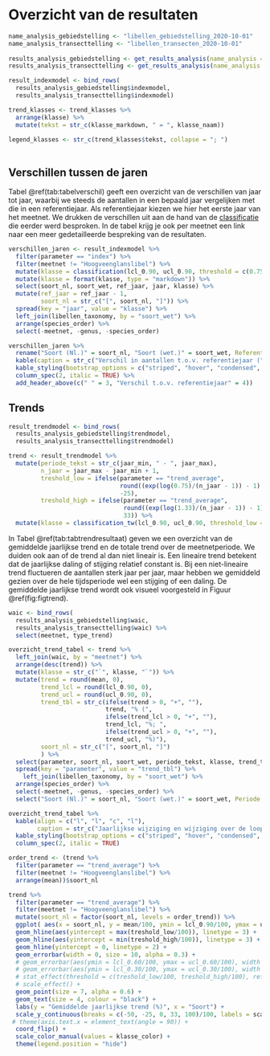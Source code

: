 # Overzicht van de resultaten

```r
name_analysis_gebiedstelling <- "libellen_gebiedstelling_2020-10-01"
name_analysis_transecttelling <- "libellen_transecten_2020-10-01"
  
results_analysis_gebiedstelling <- get_results_analysis(name_analysis = name_analysis_gebiedstelling)
results_analysis_transecttelling <- get_results_analysis(name_analysis = name_analysis_transecttelling)

result_indexmodel <- bind_rows(
  results_analysis_gebiedstelling$indexmodel,
  results_analysis_transecttelling$indexmodel)

trend_klasses <- trend_klasses %>%
  arrange(klasse) %>%
  mutate(tekst = str_c(klasse_markdown, " = ", klasse_naam))
  
legend_klasses <- str_c(trend_klasses$tekst, collapse = "; ")
  

```



## Verschillen tussen de jaren

Tabel \@ref(tab:tabelverschil) geeft een overzicht van de verschillen van jaar tot jaar, waarbij we steeds de aantallen in een bepaald jaar vergelijken met die in een referentiejaar. Als referentiejaar kiezen we hier het eerste jaar van het meetnet. We drukken de verschillen uit aan de hand van de [classificatie](#h:classtrend) die eerder werd besproken. In de tabel krijg je ook per meetnet een link naar een meer gedetailleerde bespreking van de resultaten.  

```r
verschillen_jaren <- result_indexmodel %>%
  filter(parameter == "index") %>%
  filter(meetnet != "Hoogveenglanslibel") %>%
  mutate(klasse = classification(lcl_0.90, ucl_0.90, threshold = c(0.75, 1.33), reference = 1)) %>%
  mutate(klasse = format(klasse, type = "markdown")) %>%
  select(soort_nl, soort_wet, ref_jaar, jaar, klasse) %>%
  mutate(ref_jaar = ref_jaar - 1,
         soort_nl = str_c("[", soort_nl, "]")) %>%
  spread(key = "jaar", value = "klasse") %>%
  left_join(libellen_taxonomy, by = "soort_wet") %>%
  arrange(species_order) %>%
  select(-meetnet, -genus, -species_order)
```

```r
verschillen_jaren %>%
  rename("Soort (Nl.)" = soort_nl, "Soort (wet.)" = soort_wet, Referentiejaar = ref_jaar) %>%
  kable(caption = str_c("Verschil in aantallen t.o.v. referentiejaar (", legend_klasses, ")")) %>%
  kable_styling(bootstrap_options = c("striped", "hover", "condensed", "responsive"), font_size = 10) %>%
  column_spec(2, italic = TRUE) %>%
  add_header_above(c(" " = 3, "Verschil t.o.v. referentiejaar" = 4))

```

## Trends

```r

result_trendmodel <- bind_rows(
  results_analysis_gebiedstelling$trendmodel,
  results_analysis_transecttelling$trendmodel)

trend <- result_trendmodel %>%
  mutate(periode_tekst = str_c(jaar_min, " - ", jaar_max),
         n_jaar = jaar_max - jaar_min + 1,
         treshold_low = ifelse(parameter == "trend_average", 
                               round((exp(log(0.75)/(n_jaar - 1)) - 1) *100, 1),
                               -25),
         treshold_high = ifelse(parameter == "trend_average", 
                                round((exp(log(1.33)/(n_jaar - 1)) - 1) *100, 1),
                                33)) %>%
  mutate(klasse = classification_tw(lcl_0.90, ucl_0.90, threshold_low = treshold_low, treshold_high =  treshold_high, reference = 0)) 

```

In Tabel \@ref(tab:tabtrendresultaat) geven we een overzicht van de gemiddelde jaarlijkse trend en de totale trend over de meetnetperiode. We duiden ook aan of de trend al dan niet lineair is. Een lineaire trend betekent dat de jaarlijkse daling of stijging relatief constant is. Bij een niet-lineaire trend fluctueren de aantallen sterk jaar per jaar, maar hebben we gemiddeld gezien over de hele tijdsperiode wel een stijging of een daling. De gemiddelde jaarlijkse trend wordt ook visueel voorgesteld in Figuur \@ref(fig:figtrend).

```r
waic <- bind_rows(
  results_analysis_gebiedstelling$waic,
  results_analysis_transecttelling$waic) %>%
  select(meetnet, type_trend)

overzicht_trend_tabel <- trend %>%
  left_join(waic, by = "meetnet") %>%
  arrange(desc(trend)) %>%
  mutate(klasse = str_c("`", klasse, "`")) %>%
  mutate(trend = round(mean, 0),
         trend_lcl = round(lcl_0.90, 0),
         trend_ucl = round(ucl_0.90, 0),
         trend_tbl = str_c(ifelse(trend > 0, "+", ""),
                           trend, "% (",
                           ifelse(trend_lcl > 0, "+", ""),
                           trend_lcl, "%; ",
                           ifelse(trend_ucl > 0, "+", ""),
                           trend_ucl, "%)"),
         soort_nl = str_c("[", soort_nl, "]")
         ) %>%
  select(parameter, soort_nl, soort_wet, periode_tekst, klasse, trend_tbl, type_trend) %>%
  spread(key = "parameter", value = "trend_tbl") %>%
    left_join(libellen_taxonomy, by = "soort_wet") %>%
  arrange(species_order) %>%
  select(-meetnet, -genus, -species_order) %>%
  select("Soort (Nl.)" = soort_nl, "Soort (wet.)" = soort_wet, Periode = periode_tekst, Klasse = klasse, Interpretatie = type_trend, "Jaarlijkse wijziging" = trend_average, "Wijziging over de looptijd" = trend_total)
```


```r

overzicht_trend_tabel %>%
  kable(align = c("l", "l", "c", "l"),
        caption = str_c("Jaarlijkse wijziging en wijziging over de looptijd (", legend_klasses, ")"))  %>%
  kable_styling(bootstrap_options = c("striped", "hover", "condensed", "responsive"), font_size = 10) %>%
  column_spec(2, italic = TRUE)
```

```r

order_trend <- (trend %>%
  filter(parameter == "trend_average") %>%
  filter(meetnet != "Hoogveenglanslibel") %>%
  arrange(mean))$soort_nl

trend %>%
  filter(parameter == "trend_average") %>%
  filter(meetnet != "Hoogveenglanslibel") %>%
  mutate(soort_nl = factor(soort_nl, levels = order_trend)) %>%
  ggplot( aes(x = soort_nl, y = mean/100, ymin = lcl_0.90/100, ymax = ucl_0.90/100, label = klasse, colour = klasse)) +
  geom_hline(aes(yintercept = max(treshold_low/100)), linetype = 3) +
  geom_hline(aes(yintercept = min(treshold_high/100)), linetype = 3) +
  geom_hline(yintercept = 0, linetype = 2) +
  geom_errorbar(width = 0, size = 10, alpha = 0.3) +
  # geom_errorbar(aes(ymin = lcl_0.60/100, ymax = ucl_0.60/100), width = 0, size = 10, alpha = 0.3) +
  # geom_errorbar(aes(ymin = lcl_0.30/100, ymax = ucl_0.30/100), width = 0, size = 10, alpha = 0.3) +
  # stat_effect(threshold = c(treshold_low/100, treshold_high/100), reference = 0, size = 3) +
  # scale_effect() +
  geom_point(size = 7, alpha = 0.6) +
  geom_text(size = 4, colour = "black") +
  labs(y = "Gemiddelde jaarlijkse trend (%)", x = "Soort") +
  scale_y_continuous(breaks = c(-50, -25, 0, 33, 100)/100, labels = scales::percent, limits = c(-0.6, 1)) +
 # theme(axis.text.x = element_text(angle = 90)) +
  coord_flip() +
  scale_color_manual(values = klasse_color) +
  theme(legend.position = "hide")
  
```


